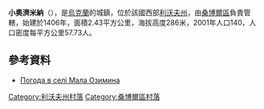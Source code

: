 {{coord|49|28|9|N|23|21|54|E|scale:100000|display=title}}

'''小奧濟米納'''（{{lang-uk|Мала Озимина}}），是[[烏克蘭|烏克蘭]]的城鎮，位於該國西部[[利沃夫州|利沃夫州]]，由[[桑博爾區|桑博爾區]]負責管轄，始建於1406年，面積2.43平方公里，海拔高度286米，2001年人口140，人口密度每平方公里57.73人。

==參考資料==
* [http://weather.in.ua/ua/l'vovskaja/14549 Погода в селі Мала Озимина] {{Wayback|url=http://weather.in.ua/ua/l'vovskaja/14549 |date=20160305080615 }}

[[Category:利沃夫州村落|Category:利沃夫州村落]]
[[Category:桑博爾區村落|Category:桑博爾區村落]]


{{Lviv-geo-stub}}